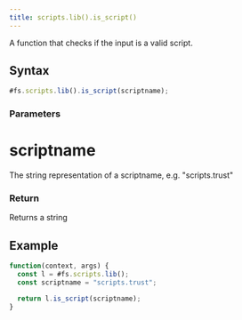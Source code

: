 ```yaml
---
title: scripts.lib().is_script()
---
```


A function that checks if the input is a valid script.

## Syntax

```js
#fs.scripts.lib().is_script(scriptname);
```

### Parameters

# scriptname

The string representation of a scriptname, e.g. "scripts.trust"

### Return

Returns a string

## Example

```js
function(context, args) {
  const l = #fs.scripts.lib();
  const scriptname = "scripts.trust";

  return l.is_script(scriptname);
}
```
